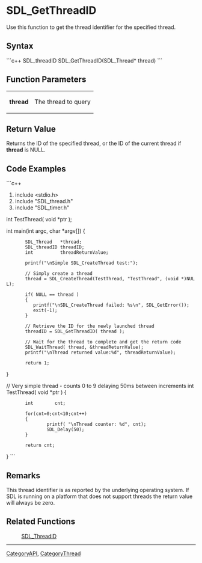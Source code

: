 <!-- pragma section-numbers off -->
<!-- pragma camelcase off -->


= SDL_GetThreadID =
Use this function to get the thread identifier for the specified thread.


== Syntax ==
```c++
SDL_threadID SDL_GetThreadID(SDL_Thread* thread)
```
== Function Parameters ==
{|
|'''thread''' 
|The thread to query
|}


== Return Value ==
Returns the ID of the specified thread, or the ID of the current thread if '''thread''' is NULL.

== Code Examples ==
```c++

#include <stdio.h>
#include "SDL_thread.h"
#include "SDL_timer.h"

int TestThread( void *ptr );

int main(int argc, char *argv[])
{
        SDL_Thread   *thread;
        SDL_threadID threadID;
        int          threadReturnValue;

        printf("\nSimple SDL_CreateThread test:");

        // Simply create a thread
        thread = SDL_CreateThread(TestThread, "TestThread", (void *)NULL);

        if( NULL == thread )
        {
           printf("\nSDL_CreateThread failed: %s\n", SDL_GetError());
           exit(-1);
        }

        // Retrieve the ID for the newly launched thread
        threadID = SDL_GetThreadID( thread );

        // Wait for the thread to complete and get the return code
        SDL_WaitThread( thread, &threadReturnValue);
        printf("\nThread returned value:%d", threadReturnValue);

        return 1;
}

// Very simple thread - counts 0 to 9 delaying 50ms between increments
int TestThread( void *ptr )
{
        int        cnt;

        for(cnt=0;cnt<10;cnt++)
        {
                printf( "\nThread counter: %d", cnt);
                SDL_Delay(50);
        }

        return cnt;
}
```
== Remarks ==
This thread identifier is as reported by the underlying operating system. If SDL is running on a platform that does not support threads the return value will always be zero.

== Related Functions ==
: [[SDL_ThreadID]]

----
[[CategoryAPI]], [[CategoryThread]]

